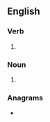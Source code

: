 ==English==

===Verb===
{{head|en|verb form}}

# {{en-third-person singular of|thin}}

===Noun===
{{head|en|noun form}}

# {{plural of|thin|lang=en}}

===Anagrams===
* {{anagrams|en|a=hinst|hints|hist. n.|this'n}}